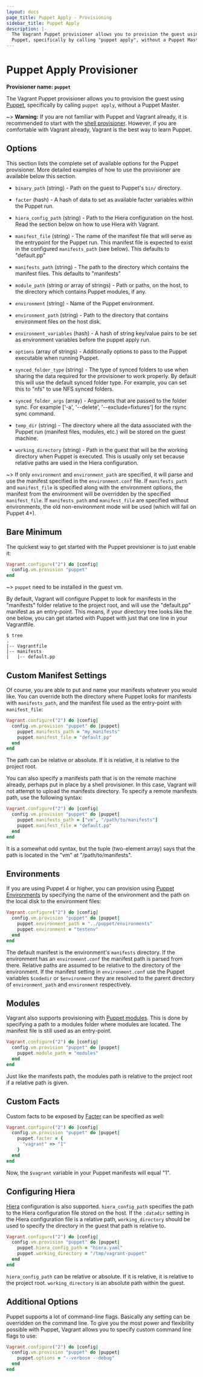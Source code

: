 ```yaml
---
layout: docs
page_title: Puppet Apply - Provisioning
sidebar_title: Puppet Apply
description: |-
  The Vagrant Puppet provisioner allows you to provision the guest using
  Puppet, specifically by calling "puppet apply", without a Puppet Master.
---
```


# Puppet Apply Provisioner

**Provisioner name: `puppet`**

The Vagrant Puppet provisioner allows you to provision the guest using
[Puppet](https://www.puppetlabs.com/puppet), specifically by
calling `puppet apply`, without a Puppet Master.

~> **Warning:** If you are not familiar with Puppet and Vagrant already,
it is recommended to start with the [shell provisioner](/docs/provisioning/shell).
However, if you are comfortable with Vagrant already, Vagrant
is the best way to learn Puppet.

## Options

This section lists the complete set of available options for the Puppet
provisioner. More detailed examples of how to use the provisioner are
available below this section.

- `binary_path` (string) - Path on the guest to Puppet's `bin/` directory.

- `facter` (hash) - A hash of data to set as available facter variables
  within the Puppet run.

- `hiera_config_path` (string) - Path to the Hiera configuration on
  the host. Read the section below on how to use Hiera with Vagrant.

- `manifest_file` (string) - The name of the manifest file that will serve
  as the entrypoint for the Puppet run. This manifest file is expected to
  exist in the configured `manifests_path` (see below). This defaults
  to "default.pp"

- `manifests_path` (string) - The path to the directory which contains the
  manifest files. This defaults to "manifests"

- `module_path` (string or array of strings) - Path or paths, on the host, to the directory which
  contains Puppet modules, if any.

- `environment` (string) - Name of the Puppet environment.

- `environment_path` (string) - Path to the directory that contains environment
  files on the host disk.

- `environment_variables` (hash) - A hash of string key/value pairs to be set as
  environment variables before the puppet apply run.

- `options` (array of strings) - Additionally options to pass to the
  Puppet executable when running Puppet.

- `synced_folder_type` (string) - The type of synced folders to use when
  sharing the data required for the provisioner to work properly. By default
  this will use the default synced folder type. For example, you can set this
  to "nfs" to use NFS synced folders.

- `synced_folder_args` (array) - Arguments that are passed to the folder sync.
  For example ['-a', '--delete', '--exclude=fixtures'] for the rsync sync
  command.

- `temp_dir` (string) - The directory where all the data associated with
  the Puppet run (manifest files, modules, etc.) will be stored on the
  guest machine.

- `working_directory` (string) - Path in the guest that will be the working
  directory when Puppet is executed. This is usually only set because relative
  paths are used in the Hiera configuration.

~> If only `environment` and `environment_path` are specified, it will parse
and use the manifest specified in the `environment.conf` file. If
`manifests_path` and `manifest_file` is specified along with the environment
options, the manifest from the environment will be overridden by the specified `manifest_file`. If `manifests_path` and `manifest_file` are specified without
environments, the old non-environment mode will be used (which will fail on
Puppet 4+).

## Bare Minimum

The quickest way to get started with the Puppet provisioner is to just
enable it:

```ruby
Vagrant.configure("2") do |config|
  config.vm.provision "puppet"
end
```

~> `puppet` need to be installed in the guest vm.

By default, Vagrant will configure Puppet to look for manifests in the
"manifests" folder relative to the project root, and will use the
"default.pp" manifest as an entry-point. This means, if your directory
tree looks like the one below, you can get started with Puppet with
just that one line in your Vagrantfile.

```
$ tree
.
|-- Vagrantfile
|-- manifests
|   |-- default.pp
```

## Custom Manifest Settings

Of course, you are able to put and name your manifests whatever you would
like. You can override both the directory where Puppet looks for
manifests with `manifests_path`, and the manifest file used as the
entry-point with `manifest_file`:

```ruby
Vagrant.configure("2") do |config|
  config.vm.provision "puppet" do |puppet|
    puppet.manifests_path = "my_manifests"
    puppet.manifest_file = "default.pp"
  end
end
```

The path can be relative or absolute. If it is relative, it is relative
to the project root.

You can also specify a manifests path that is on the remote machine
already, perhaps put in place by a shell provisioner. In this case, Vagrant
will not attempt to upload the manifests directory. To specify a remote
manifests path, use the following syntax:

```ruby
Vagrant.configure("2") do |config|
  config.vm.provision "puppet" do |puppet|
    puppet.manifests_path = ["vm", "/path/to/manifests"]
    puppet.manifest_file = "default.pp"
  end
end
```

It is a somewhat odd syntax, but the tuple (two-element array) says
that the path is located in the "vm" at "/path/to/manifests".

## Environments

If you are using Puppet 4 or higher, you can provision using
[Puppet Environments](https://docs.puppetlabs.com/puppet/latest/reference/environments.html) by specifying the name of the environment and the path on the
local disk to the environment files:

```ruby
Vagrant.configure("2") do |config|
  config.vm.provision "puppet" do |puppet|
    puppet.environment_path = "../puppet/environments"
    puppet.environment = "testenv"
  end
end
```

The default manifest is the environment's `manifests` directory.
If the environment has an `environment.conf` the manifest path is parsed
from there. Relative paths are assumed to be relative to the directory of
the environment. If the manifest setting in `environment.conf` use
the Puppet variables `$codedir` or `$environment` they are resolved to
the parent directory of `environment_path` and `environment` respectively.

## Modules

Vagrant also supports provisioning with [Puppet modules](https://docs.puppetlabs.com/guides/modules.html).
This is done by specifying a path to a modules folder where modules are located.
The manifest file is still used as an entry-point.

```ruby
Vagrant.configure("2") do |config|
  config.vm.provision "puppet" do |puppet|
    puppet.module_path = "modules"
  end
end
```

Just like the manifests path, the modules path is relative to the project
root if a relative path is given.

## Custom Facts

Custom facts to be exposed by [Facter](https://puppetlabs.com/facter)
can be specified as well:

```ruby
Vagrant.configure("2") do |config|
  config.vm.provision "puppet" do |puppet|
    puppet.facter = {
      "vagrant" => "1"
    }
  end
end
```

Now, the `$vagrant` variable in your Puppet manifests will equal "1".

## Configuring Hiera

[Hiera](https://docs.puppetlabs.com/hiera/1/) configuration is also supported.
`hiera_config_path` specifies the path to the Hiera configuration file stored on
the host. If the `:datadir` setting in the Hiera configuration file is a
relative path, `working_directory` should be used to specify the directory in
the guest that path is relative to.

```ruby
Vagrant.configure("2") do |config|
  config.vm.provision "puppet" do |puppet|
    puppet.hiera_config_path = "hiera.yaml"
    puppet.working_directory = "/tmp/vagrant-puppet"
  end
end
```

`hiera_config_path` can be relative or absolute. If it is relative, it is
relative to the project root. `working_directory` is an absolute path within the
guest.

## Additional Options

Puppet supports a lot of command-line flags. Basically any setting can
be overridden on the command line. To give you the most power and flexibility
possible with Puppet, Vagrant allows you to specify custom command line
flags to use:

```ruby
Vagrant.configure("2") do |config|
  config.vm.provision "puppet" do |puppet|
    puppet.options = "--verbose --debug"
  end
end
```
